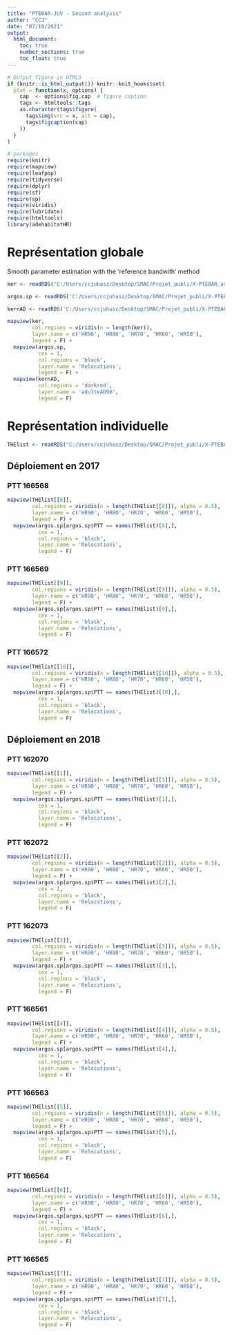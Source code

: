 ```yaml
---
title: "PTEBAR-JUV - Second analysis"
author: "CCJ"
date: "07/10/2021"
output:
  html_document:
    toc: true
    number_sections: true
    toc_float: true
---
```

<style>

.main-container{
max-width:80vw !important;
}
</style>

```r

# Output figure in HTML5
if (knitr::is_html_output()) knitr::knit_hooks$set(
  plot = function(x, options) {
    cap  <- options$fig.cap  # figure caption
    tags <- htmltools::tags
    as.character(tags$figure(
      tags$img(src = x, alt = cap),
      tags$figcaption(cap)
    ))
  }
)

# packages
require(knitr)
require(mapview)
require(leafpop)
require(tidyverse)
require(dplyr)
require(sf)
require(sp)
require(viridis)
require(lubridate)
require(htmltools)
library(adehabitatHR)
```
  
# Représentation globale  
  
Smooth parameter estimation with the 'reference bandwith' method  
  
```r
ker <- readRDS("C:/Users/ccjuhasz/Desktop/SMAC/Projet_publi/X-PTEBAR_argos_JUV/DATA/RMD/PTEBAR_JUV_kernelHREF.rds")

argos.sp <- readRDS('C:/Users/ccjuhasz/Desktop/SMAC/Projet_publi/X-PTEBAR_argos_JUV/DATA/RMD/PTEBAR_JUV_Spatial_points_ARGOS.rds')

kernAD <- readRDS('C:/Users/ccjuhasz/Desktop/SMAC/Projet_publi/X-PTEBAR_argos_JUV/DATA/RMD/PTEBAR_AD_kernel90.rds')

mapview(ker,
        col.regions = viridis(n = length(ker)),
        layer.name = c('HR90', 'HR80', 'HR70', 'HR60', 'HR50'),
        legend = F) +
  mapview(argos.sp,
          cex = 1,
          col.regions = 'black',
          layer.name = 'Relocations',
          legend = F) + 
  mapview(kernAD,
          col.regions = 'darkred',
          layer.name = 'adulteAD90',
          legend = F)
```
  
# Représentation individuelle  
  
```r
THElist <- readRDS("C:/Users/ccjuhasz/Desktop/SMAC/Projet_publi/X-PTEBAR_argos_JUV/DATA/RMD/PTEBAR_JUV_LIST_ind_kernelHREF.rds")
```
  
## Déploiement en 2017  
  
### PTT 166568  
  
```r

mapview(THElist[[8]],
        col.regions = viridis(n = length(THElist[[8]]), alpha = 0.5),
        layer.name = c('HR90', 'HR80', 'HR70', 'HR60', 'HR50'),
        legend = F) +
  mapview(argos.sp[argos.sp$PTT == names(THElist)[8],],
          cex = 1,
          col.regions = 'black',
          layer.name = 'Relocations',
          legend = F)
```
  
### PTT 166569  
  
```r
mapview(THElist[[9]],
        col.regions = viridis(n = length(THElist[[9]]), alpha = 0.5),
        layer.name = c('HR90', 'HR80', 'HR70', 'HR60', 'HR50'),
        legend = F) +
  mapview(argos.sp[argos.sp$PTT == names(THElist)[9],],
          cex = 1,
          col.regions = 'black',
          layer.name = 'Relocations',
          legend = F)
```
  
### PTT 166572 
  
```r

mapview(THElist[[10]],
        col.regions = viridis(n = length(THElist[[10]]), alpha = 0.5),
        layer.name = c('HR90', 'HR80', 'HR70', 'HR60', 'HR50'),
        legend = F) +
  mapview(argos.sp[argos.sp$PTT == names(THElist)[10],],
          cex = 1,
          col.regions = 'black',
          layer.name = 'Relocations',
          legend = F)
```
  
## Déploiement en 2018  
  
### PTT 162070 
    
```r
mapview(THElist[[1]],
        col.regions = viridis(n = length(THElist[[1]]), alpha = 0.5),
        layer.name = c('HR90', 'HR80', 'HR70', 'HR60', 'HR50'),
        legend = F) +
  mapview(argos.sp[argos.sp$PTT == names(THElist)[1],],
          cex = 1,
          col.regions = 'black',
          layer.name = 'Relocations',
          legend = F)
```
  
### PTT 162072  
  
```r

mapview(THElist[[2]],
        col.regions = viridis(n = length(THElist[[2]]), alpha = 0.5),
        layer.name = c('HR90', 'HR80', 'HR70', 'HR60', 'HR50'),
        legend = F) +
  mapview(argos.sp[argos.sp$PTT == names(THElist)[2],],
          cex = 1,
          col.regions = 'black',
          layer.name = 'Relocations',
          legend = F)
```
  
### PTT 162073  
  
```r
mapview(THElist[[3]],
        col.regions = viridis(n = length(THElist[[3]]), alpha = 0.5),
        layer.name = c('HR90', 'HR80', 'HR70', 'HR60', 'HR50'),
        legend = F) +
  mapview(argos.sp[argos.sp$PTT == names(THElist)[3],],
          cex = 1,
          col.regions = 'black',
          layer.name = 'Relocations',
          legend = F)
```
  
### PTT 166561  
  
```r

mapview(THElist[[4]],
        col.regions = viridis(n = length(THElist[[4]]), alpha = 0.5),
        layer.name = c('HR90', 'HR80', 'HR70', 'HR60', 'HR50'),
        legend = F) +
  mapview(argos.sp[argos.sp$PTT == names(THElist)[4],],
          cex = 1,
          col.regions = 'black',
          layer.name = 'Relocations',
          legend = F)
```
  
### PTT 166563  
  
```r
mapview(THElist[[5]],
        col.regions = viridis(n = length(THElist[[5]]), alpha = 0.5),
        layer.name = c('HR90', 'HR80', 'HR70', 'HR60', 'HR50'),
        legend = F) +
  mapview(argos.sp[argos.sp$PTT == names(THElist)[5],],
          cex = 1,
          col.regions = 'black',
          layer.name = 'Relocations',
          legend = F)
```
  
### PTT 166564  
  
```r

mapview(THElist[[6]],
        col.regions = viridis(n = length(THElist[[6]]), alpha = 0.5),
        layer.name = c('HR90', 'HR80', 'HR70', 'HR60', 'HR50'),
        legend = F) +
  mapview(argos.sp[argos.sp$PTT == names(THElist)[6],],
          cex = 1,
          col.regions = 'black',
          layer.name = 'Relocations',
          legend = F)
```
  
### PTT 166565  
  
```r
mapview(THElist[[7]],
        col.regions = viridis(n = length(THElist[[7]]), alpha = 0.5),
        layer.name = c('HR90', 'HR80', 'HR70', 'HR60', 'HR50'),
        legend = F) +
  mapview(argos.sp[argos.sp$PTT == names(THElist)[7],],
          cex = 1,
          col.regions = 'black',
          layer.name = 'Relocations',
          legend = F)
```
